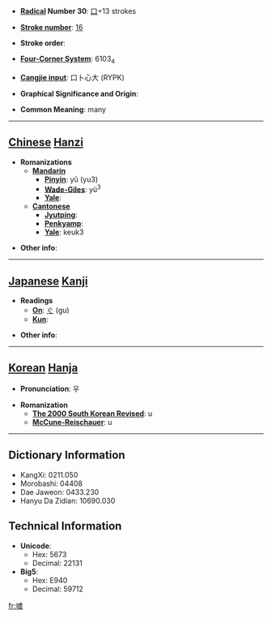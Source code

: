 * '''[[Wiktionary:Chinese radical index| Radical]] Number 30''': [[Wiktionary:Chinese radical index 口|口]]+13 strokes

* '''[[Wiktionary:Chinese total strokes index|Stroke number]]''': [[Wiktionary:Chinese total strokes index 16|16]]

* '''Stroke order''': 

* '''[[Wiktionary:Chinese four corner index|Four-Corner System]]''': 6103<sub>4</sub>

* '''[[Wiktionary:Chinese Cangjie index|Cangjie input]]''': 口卜心大 (RYPK)

* '''Graphical Significance and Origin''': 

* '''Common Meaning''': many

----

== [[Chinese]] [[Hanzi]] ==

* '''Romanizations'''
** '''[[Mandarin]]'''
*** '''[[Pinyin]]''': yǔ (yu3)
*** '''[[Wade-Giles]]''': yü<sup>3</sup>
*** '''[[Yale]]''': 
** '''[[Cantonese]]'''
*** '''[[Jyutping]]''':
*** '''[[Penkyamp]]''': 
*** '''[[Yale]]''': keuk3

* '''Other info''': 

----

== [[Japanese]] [[Kanji]] ==

* '''Readings'''
** '''[[On]]''': [[ぐ]] (gu)
** '''[[Kun]]''': 

* '''Other info''':  

----

== [[Korean]] [[Hanja]] ==

* '''Pronunciation''': 우

* '''Romanization'''
** '''[[The 2000 South Korean Revised Romanization|The 2000 South Korean Revised]]''': u
** '''[[McCune-Reischauer]]''': u

----

== Dictionary Information ==

* KangXi: 0211.050
* Morobashi: 04408
* Dae Jaweon: 0433.230
* Hanyu Da Zidian: 10690.030

== Technical Information ==

* '''Unicode''':
** Hex: 5673
** Decimal: 22131
* '''Big5''':
** Hex: E940
** Decimal: 59712

[[fr:噳]]